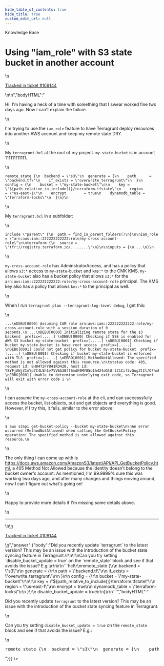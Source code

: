 ```yaml
---
hide_table_of_contents: true
hide_title: true
custom_edit_url: null
---
```



<head>
  <link rel="canonical" href="https://github.com/gruntwork-io/knowledge-base/discussions/538" />
</head>

<CenterLayout>
<span className="searchCategory">Knowledge Base</span>
<h1>Using &quot;iam_role&quot; with S3 state bucket in another account</h1>
<GitHub discussion={{"id":"D_kwDOF8slf84AQdAq","number":538,"author":{"login":"tcourtnage-tbl"},"title":"Using \"iam_role\" with S3 state bucket in another account","body":"\nHi. I'm having a heck of a time with something that I swear worked fine two days ago. Now I can't explain the failure.\r\n\r\nI'm trying to use the `iam_role` feature to have Terragrunt deploy resources into another AWS account and keep my remote state DRY.\r\n\r\nMy `terragrunt.hcl` at the root of my project. `my-state-bucket`  is in account 111111111111.\r\n```\r\nremote_state {\r\n  backend = \"s3\"\r\n  generate = {\r\n    path      = \"backend.tf\"\r\n    if_exists = \"overwrite_terragrunt\"\r\n  }\r\n  config = {\r\n    bucket = \"my-state-bucket\"\r\n\r\n    key = \"${path_relative_to_include()}/terraform.tfstate\"\r\n    region         = \"us-east-1\"\r\n    encrypt        = true\r\n    dynamodb_table = \"terraform-locks\"\r\n  }\r\n}\r\n```\r\nMy `terragrunt.hcl` in a subfolder:\r\n```\r\ninclude \"parent\" {\r\n  path = find_in_parent_folders()\r\n}\r\n\r\niam_role = \"arn:aws:iam::222222222222:role/my-cross-account-role\"\r\n\r\nterraform {\r\n  source = \"tfr://registry.terraform.io/........\"\r\n}\r\n\r\ninputs = {\r\n....\r\n}\r\n```\r\n`my-cross-account-role` has AdminstratorAccess, and has a policy that allows `s3:*` access to `my-state-bucket` and `kms:*` to the CMK KMS. `my-state-bucket` also has a bucket policy that allows `s3:*` for the `arn:aws:iam::222222222222:role/my-cross-account-role` principal. The KMS key also has a policy that allows `kms:*` to the principal as well.\r\n\r\nWhen I run `terragrunt plan --terragrunt-log-level debug`, I get this:\r\n\r\n```\r\n...\r\nDEBU[0000] Assuming IAM role arn:aws:iam::222222222222:role/my-cross-account-role with a session duration of 0 seconds.\r\n....\r\nDEBU[0000] Initializing remote state for the s3 backend  prefix=[.....] \r\nDEBU[0000] Checking if SSE is enabled for AWS S3 bucket my-state-bucket  prefix=[.....] \r\nDEBU[0001] Checking if bucket my-state-bucket is have root access  prefix=[.....] \r\nDEBU[0001] Could not get policy for bucket my-state-bucket  prefix=[.....] \r\nDEBU[0001] Checking if bucket my-state-bucket is enforced with TLS  prefix=[.....] \r\nERRO[0001] MethodNotAllowed: The specified method is not allowed against this resource.\r\n\tstatus code: 405, request id: EH84T2FY841KD420, host id: YSYFjAWjZ1mYp7C4L5h1v7VV6A38ff6mdK9MY05o1h424dGlUrl21Cif5vGugZlIl/OFhmQkCZY= \r\nERRO[0001] Unable to determine underlying exit code, so Terragrunt will exit with error code 1 \r\n```\r\n\r\nI can assume the `my-cross-account-role` at the cli, and can successsfully access the bucket, list objects, put and get objects and everything is good. However, if I try this, it fails, similar to the error above:\r\n```\r\n$ aws s3api get-bucket-policy --bucket my-state-bucket\r\n\r\nAn error occurred (MethodNotAllowed) when calling the GetBucketPolicy operation: The specified method is not allowed against this resource.\r\n```\r\n\r\nThe only thing I can come up with is https://docs.aws.amazon.com/AmazonS3/latest/API/API_GetBucketPolicy.html, a 405 Method Not Allowed because the identity doesn't belong to the bucket owner's account. As mentioned, I'm 99.9999% sure this was working two days ago, and after many changes and things moving around, now I can't figure out what's going on!\r\n\r\nHappy to provide more details if I'm missing some details above.\n\n---\n\n<ins datetime=\"2022-08-17T22:57:36Z\">\n  <p><a href=\"https://support.gruntwork.io/hc/requests/109144\">Tracked in ticket #109144</a></p>\n</ins>\n","bodyHTML":"<p dir=\"auto\">Hi. I'm having a heck of a time with something that I swear worked fine two days ago. Now I can't explain the failure.</p>\n<p dir=\"auto\">I'm trying to use the <code class=\"notranslate\">iam_role</code> feature to have Terragrunt deploy resources into another AWS account and keep my remote state DRY.</p>\n<p dir=\"auto\">My <code class=\"notranslate\">terragrunt.hcl</code> at the root of my project. <code class=\"notranslate\">my-state-bucket</code>  is in account 111111111111.</p>\n<div class=\"snippet-clipboard-content notranslate position-relative overflow-auto\" data-snippet-clipboard-copy-content=\"remote_state {\n  backend = &quot;s3&quot;\n  generate = {\n    path      = &quot;backend.tf&quot;\n    if_exists = &quot;overwrite_terragrunt&quot;\n  }\n  config = {\n    bucket = &quot;my-state-bucket&quot;\n\n    key = &quot;${path_relative_to_include()}/terraform.tfstate&quot;\n    region         = &quot;us-east-1&quot;\n    encrypt        = true\n    dynamodb_table = &quot;terraform-locks&quot;\n  }\n}\"><pre class=\"notranslate\"><code>remote_state {\n  backend = \"s3\"\n  generate = {\n    path      = \"backend.tf\"\n    if_exists = \"overwrite_terragrunt\"\n  }\n  config = {\n    bucket = \"my-state-bucket\"\n\n    key = \"${path_relative_to_include()}/terraform.tfstate\"\n    region         = \"us-east-1\"\n    encrypt        = true\n    dynamodb_table = \"terraform-locks\"\n  }\n}\n</code></pre></div>\n<p dir=\"auto\">My <code class=\"notranslate\">terragrunt.hcl</code> in a subfolder:</p>\n<div class=\"snippet-clipboard-content notranslate position-relative overflow-auto\" data-snippet-clipboard-copy-content=\"include &quot;parent&quot; {\n  path = find_in_parent_folders()\n}\n\niam_role = &quot;arn:aws:iam::222222222222:role/my-cross-account-role&quot;\n\nterraform {\n  source = &quot;tfr://registry.terraform.io/........&quot;\n}\n\ninputs = {\n....\n}\"><pre class=\"notranslate\"><code>include \"parent\" {\n  path = find_in_parent_folders()\n}\n\niam_role = \"arn:aws:iam::222222222222:role/my-cross-account-role\"\n\nterraform {\n  source = \"tfr://registry.terraform.io/........\"\n}\n\ninputs = {\n....\n}\n</code></pre></div>\n<p dir=\"auto\"><code class=\"notranslate\">my-cross-account-role</code> has AdminstratorAccess, and has a policy that allows <code class=\"notranslate\">s3:*</code> access to <code class=\"notranslate\">my-state-bucket</code> and <code class=\"notranslate\">kms:*</code> to the CMK KMS. <code class=\"notranslate\">my-state-bucket</code> also has a bucket policy that allows <code class=\"notranslate\">s3:*</code> for the <code class=\"notranslate\">arn:aws:iam::222222222222:role/my-cross-account-role</code> principal. The KMS key also has a policy that allows <code class=\"notranslate\">kms:*</code> to the principal as well.</p>\n<p dir=\"auto\">When I run <code class=\"notranslate\">terragrunt plan --terragrunt-log-level debug</code>, I get this:</p>\n<div class=\"snippet-clipboard-content notranslate position-relative overflow-auto\" data-snippet-clipboard-copy-content=\"...\nDEBU[0000] Assuming IAM role arn:aws:iam::222222222222:role/my-cross-account-role with a session duration of 0 seconds.\n....\nDEBU[0000] Initializing remote state for the s3 backend  prefix=[.....] \nDEBU[0000] Checking if SSE is enabled for AWS S3 bucket my-state-bucket  prefix=[.....] \nDEBU[0001] Checking if bucket my-state-bucket is have root access  prefix=[.....] \nDEBU[0001] Could not get policy for bucket my-state-bucket  prefix=[.....] \nDEBU[0001] Checking if bucket my-state-bucket is enforced with TLS  prefix=[.....] \nERRO[0001] MethodNotAllowed: The specified method is not allowed against this resource.\n\tstatus code: 405, request id: EH84T2FY841KD420, host id: YSYFjAWjZ1mYp7C4L5h1v7VV6A38ff6mdK9MY05o1h424dGlUrl21Cif5vGugZlIl/OFhmQkCZY= \nERRO[0001] Unable to determine underlying exit code, so Terragrunt will exit with error code 1 \"><pre class=\"notranslate\"><code>...\nDEBU[0000] Assuming IAM role arn:aws:iam::222222222222:role/my-cross-account-role with a session duration of 0 seconds.\n....\nDEBU[0000] Initializing remote state for the s3 backend  prefix=[.....] \nDEBU[0000] Checking if SSE is enabled for AWS S3 bucket my-state-bucket  prefix=[.....] \nDEBU[0001] Checking if bucket my-state-bucket is have root access  prefix=[.....] \nDEBU[0001] Could not get policy for bucket my-state-bucket  prefix=[.....] \nDEBU[0001] Checking if bucket my-state-bucket is enforced with TLS  prefix=[.....] \nERRO[0001] MethodNotAllowed: The specified method is not allowed against this resource.\n\tstatus code: 405, request id: EH84T2FY841KD420, host id: YSYFjAWjZ1mYp7C4L5h1v7VV6A38ff6mdK9MY05o1h424dGlUrl21Cif5vGugZlIl/OFhmQkCZY= \nERRO[0001] Unable to determine underlying exit code, so Terragrunt will exit with error code 1 \n</code></pre></div>\n<p dir=\"auto\">I can assume the <code class=\"notranslate\">my-cross-account-role</code> at the cli, and can successsfully access the bucket, list objects, put and get objects and everything is good. However, if I try this, it fails, similar to the error above:</p>\n<div class=\"snippet-clipboard-content notranslate position-relative overflow-auto\" data-snippet-clipboard-copy-content=\"$ aws s3api get-bucket-policy --bucket my-state-bucket\n\nAn error occurred (MethodNotAllowed) when calling the GetBucketPolicy operation: The specified method is not allowed against this resource.\"><pre class=\"notranslate\"><code>$ aws s3api get-bucket-policy --bucket my-state-bucket\n\nAn error occurred (MethodNotAllowed) when calling the GetBucketPolicy operation: The specified method is not allowed against this resource.\n</code></pre></div>\n<p dir=\"auto\">The only thing I can come up with is <a href=\"https://docs.aws.amazon.com/AmazonS3/latest/API/API_GetBucketPolicy.html\" rel=\"nofollow\">https://docs.aws.amazon.com/AmazonS3/latest/API/API_GetBucketPolicy.html</a>, a 405 Method Not Allowed because the identity doesn't belong to the bucket owner's account. As mentioned, I'm 99.9999% sure this was working two days ago, and after many changes and things moving around, now I can't figure out what's going on!</p>\n<p dir=\"auto\">Happy to provide more details if I'm missing some details above.</p>\n<hr>\n<ins datetime=\"2022-08-17T22:57:36Z\">\n  <p dir=\"auto\"><a href=\"https://support.gruntwork.io/hc/requests/109144\" rel=\"nofollow\">Tracked in ticket #109144</a></p>\n</ins>","answer":{"body":"Did you recently update `terragrunt` to the latest version? This may be an issue with the introduction of the bucket state syncing feature in Terragrunt.\r\n\r\nCan you try setting `disable_bucket_update = true` on the `remote_state` block and see if that avoids the issue? E.g.:\r\n\r\n```hcl\r\nremote_state {\r\n  backend = \"s3\"\r\n  generate = {\r\n    path      = \"backend.tf\"\r\n    if_exists = \"overwrite_terragrunt\"\r\n  }\r\n  config = {\r\n    bucket = \"my-state-bucket\"\r\n\r\n    key = \"${path_relative_to_include()}/terraform.tfstate\"\r\n    region         = \"us-east-1\"\r\n    encrypt        = true\r\n    dynamodb_table = \"terraform-locks\"\r\n  }\r\n  disable_bucket_update = true\r\n}\r\n```","bodyHTML":"<p dir=\"auto\">Did you recently update <code class=\"notranslate\">terragrunt</code> to the latest version? This may be an issue with the introduction of the bucket state syncing feature in Terragrunt.</p>\n<p dir=\"auto\">Can you try setting <code class=\"notranslate\">disable_bucket_update = true</code> on the <code class=\"notranslate\">remote_state</code> block and see if that avoids the issue? E.g.:</p>\n<div class=\"highlight highlight-source-terraform notranslate position-relative overflow-auto\" dir=\"auto\" data-snippet-clipboard-copy-content=\"remote_state {\n  backend = &quot;s3&quot;\n  generate = {\n    path      = &quot;backend.tf&quot;\n    if_exists = &quot;overwrite_terragrunt&quot;\n  }\n  config = {\n    bucket = &quot;my-state-bucket&quot;\n\n    key = &quot;${path_relative_to_include()}/terraform.tfstate&quot;\n    region         = &quot;us-east-1&quot;\n    encrypt        = true\n    dynamodb_table = &quot;terraform-locks&quot;\n  }\n  disable_bucket_update = true\n}\"><pre><span class=\"pl-en\">remote_state</span> {\n  backend <span class=\"pl-k\">=</span> <span class=\"pl-s\"><span class=\"pl-pds\">\"</span>s3<span class=\"pl-pds\">\"</span></span>\n  generate <span class=\"pl-k\">=</span> {\n    path      <span class=\"pl-k\">=</span> <span class=\"pl-s\"><span class=\"pl-pds\">\"</span>backend.tf<span class=\"pl-pds\">\"</span></span>\n    if_exists <span class=\"pl-k\">=</span> <span class=\"pl-s\"><span class=\"pl-pds\">\"</span>overwrite_terragrunt<span class=\"pl-pds\">\"</span></span>\n  }\n  config <span class=\"pl-k\">=</span> {\n    bucket <span class=\"pl-k\">=</span> <span class=\"pl-s\"><span class=\"pl-pds\">\"</span>my-state-bucket<span class=\"pl-pds\">\"</span></span>\n\n    key <span class=\"pl-k\">=</span> <span class=\"pl-s\"><span class=\"pl-pds\">\"</span><span class=\"pl-k\">${</span><span class=\"pl-v\">path_relative_to_include</span>()<span class=\"pl-k\">}</span>/terraform.tfstate<span class=\"pl-pds\">\"</span></span>\n    region         <span class=\"pl-k\">=</span> <span class=\"pl-s\"><span class=\"pl-pds\">\"</span>us-east-1<span class=\"pl-pds\">\"</span></span>\n    encrypt        <span class=\"pl-k\">=</span> <span class=\"pl-c1\">true</span>\n    dynamodb_table <span class=\"pl-k\">=</span> <span class=\"pl-s\"><span class=\"pl-pds\">\"</span>terraform-locks<span class=\"pl-pds\">\"</span></span>\n  }\n  disable_bucket_update <span class=\"pl-k\">=</span> <span class=\"pl-c1\">true</span>\n}</pre></div>"}}} />

</CenterLayout>
  

<!-- ##DOCS-SOURCER-START
{
  "sourcePlugin": "github-discussions",
  "hash": "902fac147920c6aaece9a307790703ae"
}
##DOCS-SOURCER-END -->
